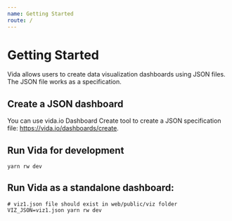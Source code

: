 ```yaml
---
name: Getting Started
route: /
---
```


# Getting Started

Vida allows users to create data visualization dashboards using JSON files. The JSON file works as a specification.

## Create a JSON dashboard

You can use vida.io Dashboard Create tool to create a JSON specification file: https://vida.io/dashboards/create.

## Run Vida for development

```
yarn rw dev
```

## Run Vida as a standalone dashboard:

```
# viz1.json file should exist in web/public/viz folder
VIZ_JSON=viz1.json yarn rw dev
```